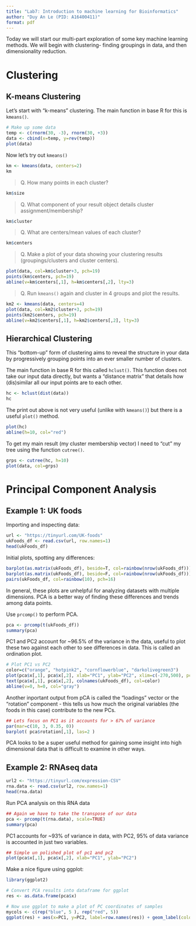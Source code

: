 ```yaml
---
title: "Lab7: Introduction to machine learning for Bioinformatics"
author: "Duy An Le (PID: A16400411)"
format: pdf
---
```


Today we will start our multi-part exploration of some key machine learning methods. We will begin with clustering- finding groupings in data, and then dimensionality reduction. 

# Clustering 

## K-means Clustering

Let's start with "k-means" clustering. The main function in base R for this is `kmeans()`. 

```r
# Make up some data
temp <- c(rnorm(30, -3), rnorm(30, +3))
data <- cbind(x=temp, y=rev(temp))
plot(data)
```
Now let's try out `kmeans()`
```r
km <- kmeans(data, centers=2)
km
```
> Q. How many points in each cluster? 

```r
km$size
```
> Q. What component of your result object details cluster assignment/membership?

```r
km$cluster
```
> Q. What are centers/mean values of each cluster?

```r
km$centers
```
> Q. Make a plot of your data showing your clustering results (groupings/clusters and cluster centers). 

```r
plot(data, col=km$cluster+3, pch=19)
points(km$centers, pch=19)
abline(v=km$centers[,1], h=km$centers[,2], lty=3)
```
>Q. Run `kmeans()` again and cluster in 4 groups and plot the results.

```r
km2 <- kmeans(data, centers=4)
plot(data, col=km2$cluster+3, pch=19)
points(km2$centers, pch=19)
abline(v=km2$centers[,1], h=km2$centers[,2], lty=3)
```

## Hierarchical Clustering
This "bottom-up" form of clustering aims to reveal the structure in your data by progressively grouping points into an ever smaller number of clusters. 

The main function in base R for this called `hclust()`. This function does not take our input data directly, but wants a "distance matrix" that details how (dis)similar all our input points are to each other. 
```r
hc <- hclust(dist(data))
hc
```
The print out above is not very useful (unlike with `kmeans()`) but there is a useful `plot()` method. 
```r
plot(hc)
abline(h=10, col="red")
```
To get my main result (my cluster membership vector) I need to "cut" my tree using the function `cutree()`. 

```r
grps <- cutree(hc, h=10)
plot(data, col=grps)
```

# Principal Component Analysis 

## Example 1: UK foods
Importing and inspecting data: 
```r
url <- "https://tinyurl.com/UK-foods"
ukFoods_df <- read.csv(url, row.names=1)
head(ukFoods_df)
```
Initial plots, spotting any differences:
```r
barplot(as.matrix(ukFoods_df), beside=T, col=rainbow(nrow(ukFoods_df)))
barplot(as.matrix(ukFoods_df), beside=F, col=rainbow(nrow(ukFoods_df)))
pairs(ukFoods_df, col=rainbow(10), pch=16)
```
In general, these plots are unhelpful for analyzing datasets with multiple dimensions. PCA is a better way of finding these differences and trends among data points. 

Use `prcomp()` to perform PCA. 
```r
pca <- prcomp(t(ukFoods_df))
summary(pca)
```
PC1 and PC2 account for ~96.5% of the variance in the data, useful to plot these two against each other to see differences in data. This is called an ordination plot. 

```r
# Plot PC1 vs PC2
color=c("orange", "hotpink2", "cornflowerblue", "darkolivegreen3")
plot(pca$x[,1], pca$x[,2], xlab="PC1", ylab="PC2", xlim=c(-270,500), pch=16, col=color)
text(pca$x[,1], pca$x[,2], colnames(ukFoods_df), col=color)
abline(v=0, h=0, col="gray")
```
Another inportant output from pCA is called the "loadings" vector or the "rotation" component - this tells us how much the original variables (the foods in this case) contribute to the new PCs.
```r
## Lets focus on PC1 as it accounts for > 67% of variance 
par(mar=c(10, 3, 0.35, 0))
barplot( pca$rotation[,1], las=2 )
```
PCA looks to be a super useful method for gaining some insight into high dimensional data that is difficult to examine in other ways. 

## Example 2: RNAseq data

```r
url2 <- "https://tinyurl.com/expression-CSV"
rna.data <- read.csv(url2, row.names=1)
head(rna.data)
```
Run PCA analysis on this RNA data
```r
## Again we have to take the transpose of our data 
pca <- prcomp(t(rna.data), scale=TRUE)
summary(pca)
```
PC1 accounts for ~93% of variance in data, with PC2, 95% of data variance is accounted in just two variables. 

```r
## Simple un polished plot of pc1 and pc2
plot(pca$x[,1], pca$x[,2], xlab="PC1", ylab="PC2")
```
Make a nice figure using ggplot:
```r
library(ggplot2)

# Convert PCA results into dataframe for ggplot
res <- as.data.frame(pca$x)

# Now use ggplot to make a plot of PC coordinates of samples
mycols <- c(rep("blue", 5 ), rep("red", 5))
ggplot(res) + aes(x=PC1, y=PC2, label=row.names(res)) + geom_label(color=mycols)
```


